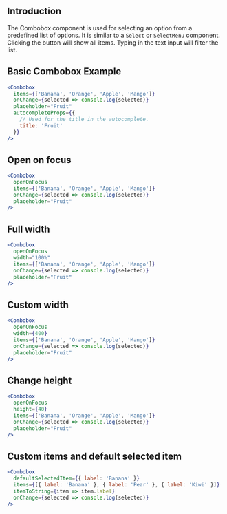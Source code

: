 
## Introduction

The Combobox component is used for selecting an option from a predefined list of options.
It is similar to a `Select` or `SelectMenu` component.
Clicking the button will show all items.
Typing in the text input will filter the list.

## Basic Combobox Example

```jsx
<Combobox
  items={['Banana', 'Orange', 'Apple', 'Mango']}
  onChange={selected => console.log(selected)}
  placeholder="Fruit"
  autocompleteProps={{
    // Used for the title in the autocomplete.
    title: 'Fruit'
  }}
/>
```

## Open on focus

```jsx
<Combobox
  openOnFocus
  items={['Banana', 'Orange', 'Apple', 'Mango']}
  onChange={selected => console.log(selected)}
  placeholder="Fruit"
/>
```

## Full width

```jsx
<Combobox
  openOnFocus
  width="100%"
  items={['Banana', 'Orange', 'Apple', 'Mango']}
  onChange={selected => console.log(selected)}
  placeholder="Fruit"
/>
```

## Custom width

```jsx
<Combobox
  openOnFocus
  width={400}
  items={['Banana', 'Orange', 'Apple', 'Mango']}
  onChange={selected => console.log(selected)}
  placeholder="Fruit"
/>
```

## Change height

```jsx
<Combobox
  openOnFocus
  height={40}
  items={['Banana', 'Orange', 'Apple', 'Mango']}
  onChange={selected => console.log(selected)}
  placeholder="Fruit"
/>
```

## Custom items and default selected item

```jsx
<Combobox
  defaultSelectedItem={{ label: 'Banana' }}
  items={[{ label: 'Banana' }, { label: 'Pear' }, { label: 'Kiwi' }]}
  itemToString={item => item.label}
  onChange={selected => console.log(selected)}
/>
```


<PropsTable of="Combobox" />